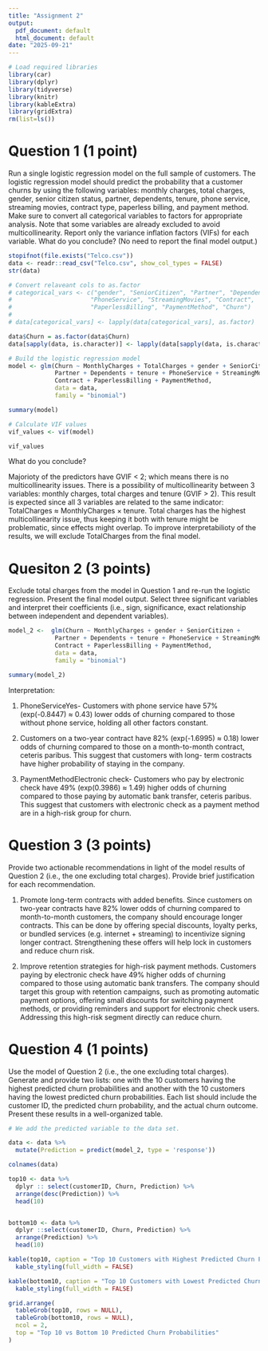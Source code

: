 ```yaml
---
title: "Assignment 2"
output:
  pdf_document: default
  html_document: default
date: "2025-09-21"
---
```


```r
# Load required libraries
library(car)      
library(dplyr)
library(tidyverse)
library(knitr)
library(kableExtra)
library(gridExtra)
rm(list=ls())
```

# Question 1 (1 point)

Run a single logistic regression model on the full sample of customers. The logistic regression model should
predict the probability that a customer churns by using the following variables: monthly charges, total
charges, gender, senior citizen status, partner, dependents, tenure, phone service, streaming movies,
contract type, paperless billing, and payment method. Make sure to convert all categorical variables to
factors for appropriate analysis. Note that some variables are already excluded to avoid multicollinearity.
Report only the variance inflation factors (VIFs) for each variable. What do you conclude? (No need to
report the final model output.)

```r
stopifnot(file.exists("Telco.csv"))
data <- readr::read_csv("Telco.csv", show_col_types = FALSE)
str(data)
```


```r
# Convert relaveant cols to as.factor
# categorical_vars <- c("gender", "SeniorCitizen", "Partner", "Dependents", 
#                      "PhoneService", "StreamingMovies", "Contract", 
#                      "PaperlessBilling", "PaymentMethod", "Churn")
# 
# data[categorical_vars] <- lapply(data[categorical_vars], as.factor)

data$Churn = as.factor(data$Churn)
data[sapply(data, is.character)] <- lapply(data[sapply(data, is.character)], as.factor)


```


```r
# Build the logistic regression model
model <- glm(Churn ~ MonthlyCharges + TotalCharges + gender + SeniorCitizen + 
             Partner + Dependents + tenure + PhoneService + StreamingMovies + 
             Contract + PaperlessBilling + PaymentMethod,
             data = data,
             family = "binomial")

summary(model)

# Calculate VIF values
vif_values <- vif(model)

vif_values
```
What do you conclude?

Majorioty of the predictors have GVIF < 2; which means there is no multicollinearity issues. 
There is a possibility of multicollinearity between 3 variables: monthly charges, total charges and tenure (GVIF > 2). This result is expected since all 3 variables are related to the same indicator: TotalCharges ≈ MonthlyCharges × tenure. Total charges has the highest multicollinearity issue, thus keeping it both with tenure might be problematic, since effects might overlap. To improve interpretabilioty of the results, we will exclude TotalCharges from the final model. 

# Quesiton 2 (3 points)
Exclude total charges from the model in Question 1 and re-run the logistic regression. Present the final
model output. Select three significant variables and interpret their coefficients (i.e., sign, significance, exact relationship between independent and dependent variables).

```r
model_2 <-  glm(Churn ~ MonthlyCharges + gender + SeniorCitizen + 
             Partner + Dependents + tenure + PhoneService + StreamingMovies + 
             Contract + PaperlessBilling + PaymentMethod,
             data = data,
             family = "binomial")

summary(model_2)
```
Interpretation: 

1. PhoneServiceYes- Customers with phone service have 57% (exp(-0.8447) ≈ 0.43) lower odds of churning compared to those without phone service, holding all other factors constant.

2. Customers on a two-year contract have 82% (exp(-1.6995) ≈ 0.18) lower odds of churning compared to those on a month-to-month contract, ceteris paribus. This suggest that customers with long- term costracts have higher probability of staying in the company.

3. PaymentMethodElectronic check- Customers who pay by electronic check have 49% (exp(0.3986) ≈ 1.49) higher odds of churning compared to those paying by automatic bank transfer, ceteris paribus. This suggest that customers with electronic check as a payment method are in a high-risk group for churn.


# Question 3 (3 points)

Provide two actionable recommendations in light of the model results of Question 2 (i.e., the one excluding
total charges). Provide brief justification for each recommendation.

1. Promote long-term contracts with added benefits.
Since customers on two-year contracts have 82% lower odds of churning compared to month-to-month customers, the company should encourage longer contracts. 
This can be done by offering special discounts, loyalty perks, or bundled services (e.g. internet + streaming) to incentivize signing longer contract. Strengthening these offers will help lock in customers and reduce churn risk.

2. Improve retention strategies for high-risk payment methods.
Customers paying by electronic check have 49% higher odds of churning compared to those using automatic bank transfers. The company should target this group with retention campaigns, such as promoting automatic payment options, offering small discounts for switching payment methods, or providing reminders and support for electronic check users. 
Addressing this high-risk segment directly can reduce churn.


# Question 4 (1 points)
Use the model of Question 2 (i.e., the one excluding total charges). Generate and provide two lists: one
with the 10 customers having the highest predicted churn probabilities and another with the 10 customers
having the lowest predicted churn probabilities. Each list should include the customer ID, the predicted
churn probability, and the actual churn outcome. Present these results in a well-organized table.

```r
# We add the predicted variable to the data set. 

data <- data %>% 
  mutate(Prediction = predict(model_2, type = 'response'))

colnames(data)

top10 <- data %>% 
  dplyr :: select(customerID, Churn, Prediction) %>% 
  arrange(desc(Prediction)) %>% 
  head(10)


bottom10 <- data %>% 
  dplyr ::select(customerID, Churn, Prediction) %>% 
  arrange(Prediction) %>% 
  head(10)

kable(top10, caption = "Top 10 Customers with Highest Predicted Churn Probability") %>%
  kable_styling(full_width = FALSE)

kable(bottom10, caption = "Top 10 Customers with Lowest Predicted Churn Probability") %>%
  kable_styling(full_width = FALSE)

grid.arrange(
  tableGrob(top10, rows = NULL),
  tableGrob(bottom10, rows = NULL),
  ncol = 2,
  top = "Top 10 vs Bottom 10 Predicted Churn Probabilities"
)

```





